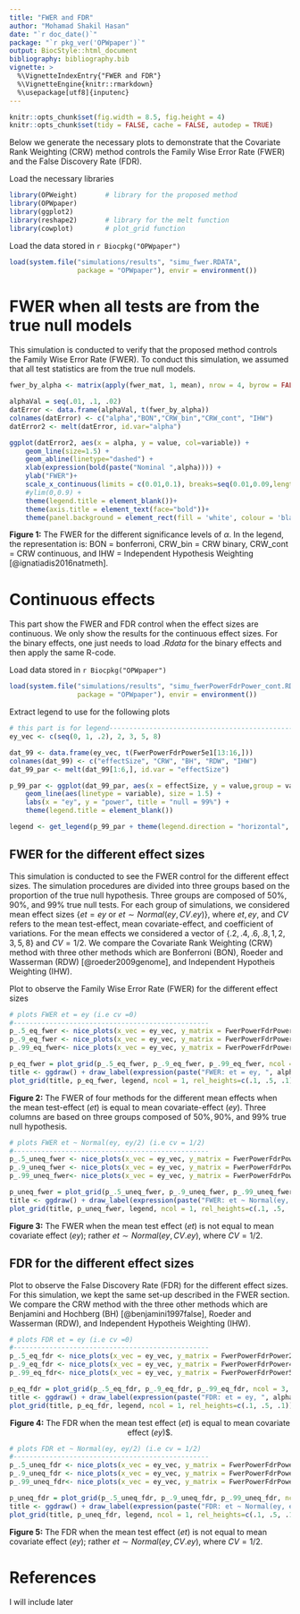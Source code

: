 ```yaml
---
title: "FWER and FDR"
author: "Mohamad Shakil Hasan"
date: "`r doc_date()`"
package: "`r pkg_ver('OPWpaper')`"
output: BiocStyle::html_document
bibliography: bibliography.bib
vignette: >
  %\VignetteIndexEntry{"FWER and FDR"}
  %\VignetteEngine{knitr::rmarkdown}
  %\usepackage[utf8]{inputenc}
---
```


```r
knitr::opts_chunk$set(fig.width = 8.5, fig.height = 4)
knitr::opts_chunk$set(tidy = FALSE, cache = FALSE, autodep = TRUE)
```

Below we generate the necessary plots to demonstrate that the Covariate Rank Weighting (CRW) method controls the Family Wise Error Rate (FWER) and the False Discovery Rate (FDR).

Load the necessary libraries

```r
library(OPWeight)       # library for the proposed method
library(OPWpaper)       
library(ggplot2)
library(reshape2)       # library for the melt function
library(cowplot)        # plot_grid function
```

Load the data stored in `r Biocpkg("OPWpaper")` 

```r
load(system.file("simulations/results", "simu_fwer.RDATA",
                 package = "OPWpaper"), envir = environment())
```

# FWER when all tests are from the true null models
This simulation is conducted to verify that the proposed method controls the Family Wise Error Rate (FWER). To conduct this simulation, we assumed that all test statistics are from the true null models.

```r
fwer_by_alpha <- matrix(apply(fwer_mat, 1, mean), nrow = 4, byrow = FALSE)

alphaVal = seq(.01, .1, .02)
datError <- data.frame(alphaVal, t(fwer_by_alpha))
colnames(datError) <- c("alpha","BON","CRW_bin","CRW_cont", "IHW")
datError2 <- melt(datError, id.var="alpha")

ggplot(datError2, aes(x = alpha, y = value, col=variable)) +
    geom_line(size=1.5) +
    geom_abline(linetype="dashed") +
    xlab(expression(bold(paste("Nominal ",alpha)))) +
    ylab("FWER")+
    scale_x_continuous(limits = c(0.01,0.1), breaks=seq(0.01,0.09,length=5)) +
    #ylim(0,0.9) +
    theme(legend.title = element_blank())+
    theme(axis.title = element_text(face="bold"))+
    theme(panel.background = element_rect(fill = 'white', colour = 'black'))
```
**Figure 1:** The FWER for the different significance levels of $\alpha$. In the legend, the representation is: BON = bonferroni, CRW_bin = CRW binary, CRW_cont = CRW continuous, and IHW = Independent Hypothesis Weighting [@ignatiadis2016natmeth]. 

# Continuous effects
This part show the FWER and FDR control when the effect sizes are continuous. We only show the results for the continuous effect sizes. For the binary effects, one just needs to load $.Rdata$ for the binary effects and then apply the same R-code.

Load data stored in `r Biocpkg("OPWpaper")`

```r
load(system.file("simulations/results", "simu_fwerPowerFdrPower_cont.RDATA",
                 package = "OPWpaper"), envir = environment())
```

Extract legend to use for the following plots

```r
# this part is for legend------------------------------------------------------
ey_vec <- c(seq(0, 1, .2), 2, 3, 5, 8)

dat_99 <- data.frame(ey_vec, t(FwerPowerFdrPower5e1[13:16,]))
colnames(dat_99) <- c("effectSize", "CRW", "BH", "RDW", "IHW")
dat_99_par <- melt(dat_99[1:6,], id.var = "effectSize")

p_99_par <- ggplot(dat_99_par, aes(x = effectSize, y = value,group = variable, col=variable)) +
    geom_line(aes(linetype = variable), size = 1.5) +
    labs(x = "ey", y = "power", title = "null = 99%") +
    theme(legend.title = element_blank())

legend <- get_legend(p_99_par + theme(legend.direction = "horizontal", legend.position = "bottom"))
```

## FWER for the different effect sizes
This simulation is conducted to see the FWER control for the different effect sizes. The simulation procedures are divided into three groups based on the proportion of the true null hypothesis. Three groups are composed of $50\%,90\%,$ and $99\%$ true null tests. For each group of simulations, we considered mean effect sizes $\{et=ey$ or $et \sim Normal(ey,CV.ey)\}$, where $et,ey,$ and $CV$ refers to the mean test-effect, mean covariate-effect, and coefficient of variations. For the mean effects we considered a vector of $\{.2,.4,.6,.8,1,2,3,5,8\}$ and $CV = 1/2$. We compare the Covariate Rank Weighting (CRW) method with three other methods which are Bonferroni (BON), Roeder and Wasserman (RDW) [@roeder2009genome], and Independent Hypotheis Weighting (IHW).  

Plot to observe the Family Wise Error Rate (FWER) for the different effect sizes

```r
# plots FWER et = ey (i.e cv =0)
#-------------------------------------------------
p_.5_eq_fwer <- nice_plots(x_vec = ey_vec, y_matrix = FwerPowerFdrPower2e1, fdr = FALSE, power = FALSE, null = 50, figure = "effectVsFPFP")
p_.9_eq_fwer <- nice_plots(x_vec = ey_vec, y_matrix = FwerPowerFdrPower4e1, fdr = FALSE, power = FALSE, null = 90, figure = "effectVsFPFP")
p_.99_eq_fwer<- nice_plots(x_vec = ey_vec, y_matrix = FwerPowerFdrPower5e1, fdr = FALSE, power = FALSE, null = 99, figure = "effectVsFPFP")

p_eq_fwer = plot_grid(p_.5_eq_fwer, p_.9_eq_fwer, p_.99_eq_fwer, ncol = 3, labels = letters[1:3], align = 'hv')
title <- ggdraw() + draw_label(expression(paste("FWER: et = ey, ", alpha, " = .05")))
plot_grid(title, p_eq_fwer, legend, ncol = 1, rel_heights=c(.1, .5, .1))
```

**Figure 2:** The FWER of four methods for the different mean effects when the mean test-effect ($et$) is equal to mean covariate-effect ($ey$). Three columns are based on three groups composed of $50\%,90\%$, and $99\%$ true null hypothesis. 


```r
# plots FWER et ~ Normal(ey, ey/2) (i.e cv = 1/2)
#-------------------------------------------------
p_.5_uneq_fwer <- nice_plots(x_vec = ey_vec, y_matrix = FwerPowerFdrPower2e2, fdr = FALSE, power = FALSE, null = 50, figure = "effectVsFPFP")
p_.9_uneq_fwer <- nice_plots(x_vec = ey_vec, y_matrix = FwerPowerFdrPower4e2, fdr = FALSE, power = FALSE, null = 90, figure = "effectVsFPFP")
p_.99_uneq_fwer<- nice_plots(x_vec = ey_vec, y_matrix = FwerPowerFdrPower5e2, fdr = FALSE, power = FALSE, null = 99, figure = "effectVsFPFP")

p_uneq_fwer = plot_grid(p_.5_uneq_fwer, p_.9_uneq_fwer, p_.99_uneq_fwer, ncol = 3, labels = letters[1:3], align = 'hv')
title <- ggdraw() + draw_label(expression(paste("FWER: et ~ Normal(ey, ey/2), ", alpha, " = .05")))
plot_grid(title, p_uneq_fwer, legend, ncol = 1, rel_heights=c(.1, .5, .1))
```

**Figure 3:** The FWER when the mean test effect ($et$) is not equal to mean covariate effect ($ey$); rather $et \sim Normal(ey, CV.ey )$, where $CV =1/2$.  


## FDR for the different effect sizes
Plot to observe the False Discovery Rate (FDR) for the different effect sizes. For this simulation, we kept the same set-up described in the FWER section. We compare the CRW method with the three other methods which are Benjamini and Hochberg (BH) [@benjamini1997false], Roeder and Wasserman (RDW), and Independent Hypotheis Weighting (IHW).

```r
# plots FDR et = ey (i.e cv =0)
#-------------------------------------------------
p_.5_eq_fdr <- nice_plots(x_vec = ey_vec, y_matrix = FwerPowerFdrPower2e1, fdr = TRUE, power = FALSE, null = 50, figure = "effectVsFPFP")
p_.9_eq_fdr <- nice_plots(x_vec = ey_vec, y_matrix = FwerPowerFdrPower4e1, fdr = TRUE, power = FALSE, null = 90, figure = "effectVsFPFP")
p_.99_eq_fdr<- nice_plots(x_vec = ey_vec, y_matrix = FwerPowerFdrPower5e1, fdr = TRUE, power = FALSE, null = 99, figure = "effectVsFPFP")

p_eq_fdr = plot_grid(p_.5_eq_fdr, p_.9_eq_fdr, p_.99_eq_fdr, ncol = 3, labels = letters[1:3], align = 'hv')
title <- ggdraw() + draw_label(expression(paste("FDR: et = ey, ", alpha, " = .05")))
plot_grid(title, p_eq_fdr, legend, ncol = 1, rel_heights=c(.1, .5, .1))
```

<p style = "text-align: center;"> 
**Figure 4:** The FDR when the mean test effect ($et$) is equal to mean covariate effect ($ey$)$.
</p>


```r
# plots FDR et ~ Normal(ey, ey/2) (i.e cv = 1/2)
#-------------------------------------------------
p_.5_uneq_fdr <- nice_plots(x_vec = ey_vec, y_matrix = FwerPowerFdrPower2e2, fdr = TRUE, power = FALSE, null = 50, figure = "effectVsFPFP")
p_.9_uneq_fdr <- nice_plots(x_vec = ey_vec, y_matrix = FwerPowerFdrPower4e2, fdr = TRUE, power = FALSE, null = 90, figure = "effectVsFPFP")
p_.99_uneq_fdr<- nice_plots(x_vec = ey_vec, y_matrix = FwerPowerFdrPower5e2, fdr = TRUE, power = FALSE, null = 99, figure = "effectVsFPFP")

p_uneq_fdr = plot_grid(p_.5_uneq_fdr, p_.9_uneq_fdr, p_.99_uneq_fdr, ncol = 3, labels = letters[1:3], align = 'hv')
title <- ggdraw() + draw_label(expression(paste("FDR: et ~ Normal(ey, ey/2), ", alpha, " = .05")))
plot_grid(title, p_uneq_fdr, legend, ncol = 1, rel_heights=c(.1, .5, .1))
```

**Figure 5:** The FDR when the mean test effect ($et$) is not equal to mean covariate effect ($ey$); rather $et \sim Normal(ey, CV.ey )$, where $CV =1/2$.  


# References
I will include later





